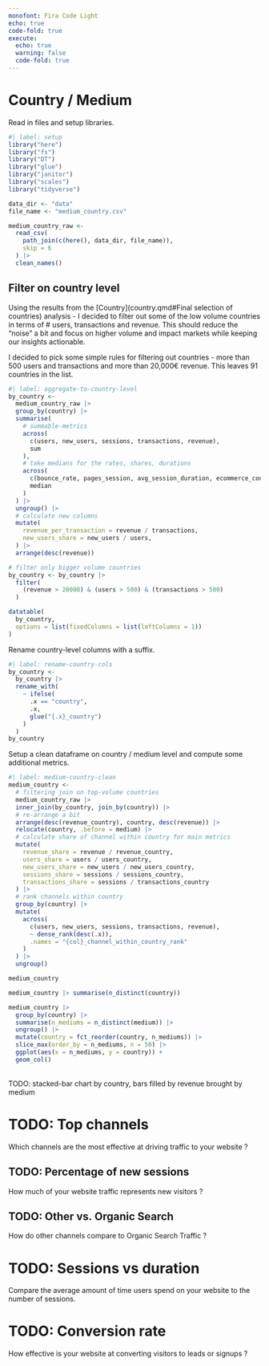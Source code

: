 ```yaml
---
monofont: Fira Code Light
echo: true
code-fold: true
execute:
  echo: true
  warning: false
  code-fold: true
---
```


# Country / Medium

Read in files and setup libraries.

```r
#| label: setup
library("here")
library("fs")
library("DT")
library("glue")
library("janitor")
library("scales")
library("tidyverse")

data_dir <- "data"
file_name <- "medium_country.csv"

medium_country_raw <- 
  read_csv(
    path_join(c(here(), data_dir, file_name)),
    skip = 6
  ) |> 
  clean_names()
```

## Filter on country level

Using the results from the \[Country\](country.qmd#Final selection of countries) analysis - I decided to filter out some of the low volume countries in terms of \# users, transactions and revenue. This should reduce the "noise" a bit and focus on higher volume and impact markets while keeping our insights actionable.

I decided to pick some simple rules for filtering out countries - more than 500 users and transactions and more than 20,000€ revenue. This leaves 91 countries in the list.

```r
#| label: aggregate-to-country-level
by_country <- 
  medium_country_raw |> 
  group_by(country) |> 
  summarise(
    # summable-metrics
    across(
      c(users, new_users, sessions, transactions, revenue),
      sum
    ),
    # take medians for the rates, shares, durations
    across(
      c(bounce_rate, pages_session, avg_session_duration, ecommerce_conversion_rate),
      median
    )
  ) |> 
  ungroup() |> 
  # calculate new columns
  mutate(
    revenue_per_transaction = revenue / transactions,
    new_users_share = new_users / users,
  ) |> 
  arrange(desc(revenue))

# filter only bigger volume countries
by_country <- by_country |> 
  filter(
    (revenue > 20000) & (users > 500) & (transactions > 500)
  )

datatable(
  by_country,
  options = list(fixedColumns = list(leftColumns = 1))
)
```

Rename country-level columns with a suffix.

```r
#| label: rename-country-cols
by_country <- 
  by_country |> 
  rename_with(
    ~ ifelse(
      .x == "country",
      .x,
      glue("{.x}_country")
    )
  )
by_country
```

Setup a clean dataframe on country / medium level and compute some additional metrics.

```r
#| label: medium-country-clean
medium_country <- 
  # filtering join on top-volume countries
  medium_country_raw |> 
  inner_join(by_country, join_by(country)) |> 
  # re-arrange a bit
  arrange(desc(revenue_country), country, desc(revenue)) |> 
  relocate(country, .before = medium) |> 
  # calculate share of channel within country for main metrics
  mutate(
    revenue_share = revenue / revenue_country,
    users_share = users / users_country,
    new_users_share = new_users / new_users_country,
    sessions_share = sessions / sessions_country,
    transactions_share = sessions / transactions_country
  ) |> 
  # rank channels within country
  group_by(country) |> 
  mutate(
    across(
      c(users, new_users, sessions, transactions, revenue),
      ~ dense_rank(desc(.x)),
      .names = "{col}_channel_within_country_rank"
    )
  ) |> 
  ungroup()

medium_country
```

```r
medium_country |> summarise(n_distinct(country))
```

```r
medium_country |> 
  group_by(country) |> 
  summarise(n_mediums = n_distinct(medium)) |> 
  ungroup() |> 
  mutate(country = fct_reorder(country, n_mediums)) |> 
  slice_max(order_by = n_mediums, n = 50) |> 
  ggplot(aes(x = n_mediums, y = country)) +
  geom_col()
```

\
TODO: stacked-bar chart by country, bars filled by revenue brought by medium

# TODO: Top channels

Which channels are the most effective at driving traffic to your website ?

## TODO: Percentage of new sessions

How much of your website traffic represents new visitors ?

## TODO: Other vs. Organic Search

How do other channels compare to Organic Search Traffic ?

# TODO: Sessions vs duration

Compare the average amount of time users spend on your website to the number of sessions.

# TODO: Conversion rate

How effective is your website at converting visitors to leads or signups ?
